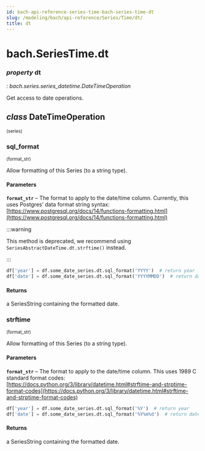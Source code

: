 ```yaml
---
id: bach-api-reference-series-time-bach-series-time-dt
slug: /modeling/bach/api-reference/Series/Time/dt/
title: dt
---
```


# bach.SeriesTime.dt

<div className="property">

### <span className="type-annotation"><em>property </em></span> <span className="name">dt</span>

<span className="type-annotation"><em>

: bach.series.series_datetime.DateTimeOperation

</em></span> 


<div className="content">

Get access to date operations.

<div className="class">

## <span className="type-annotation"><em>class</em></span> <span className="name">DateTimeOperation</span>

<small className="parameter-list">(<span className="parameter" id="series">series</span>)</small>


<div className="content">

<div className="method">

### <span className="name">sql_format</span>

<small className="parameter-list">(<span className="parameter" id="format_str">format_str</span>)</small>


<div className="content">

Allow formatting of this Series (to a string type).


#### Parameters

**`format_str`** – The format to apply to the date/time column.
Currently, this uses Postgres’ data format string syntax:
[https://www.postgresql.org/docs/14/functions-formatting.html](https://www.postgresql.org/docs/14/functions-formatting.html)


:::warning

This method is deprecated, we recommend using `SeriesAbstractDateTime.dt.strftime()` instead.


:::

```python
df['year'] = df.some_date_series.dt.sql_format('YYYY')  # return year
df['date'] = df.some_date_series.dt.sql_format('YYYYMMDD')  # return date
```


#### Returns

a SeriesString containing the formatted date.



</div>


</div>

<div className="method">

### <span className="name">strftime</span>

<small className="parameter-list">(<span className="parameter" id="format_str">format_str</span>)</small>


<div className="content">

Allow formatting of this Series (to a string type).


#### Parameters

**`format_str`** – The format to apply to the date/time column.
This uses  1989 C standard format codes:
[https://docs.python.org/3/library/datetime.html#strftime-and-strptime-format-codes](https://docs.python.org/3/library/datetime.html#strftime-and-strptime-format-codes)


```python
df['year'] = df.some_date_series.dt.sql_format('%Y')  # return year
df['date'] = df.some_date_series.dt.sql_format('%Y%m%d')  # return date
```


#### Returns

a SeriesString containing the formatted date.



</div>


</div>


</div>


</div>


</div>


</div>
